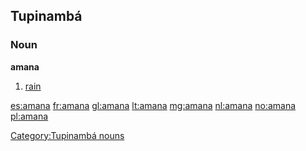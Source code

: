 ==Tupinambá==

===Noun===
'''amana'''

# [[rain]]

[[Category:Tupinambá nouns]]

[[es:amana]]
[[fr:amana]]
[[gl:amana]]
[[lt:amana]]
[[mg:amana]]
[[nl:amana]]
[[no:amana]]
[[pl:amana]]